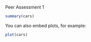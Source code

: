 Peer Assessment 1

```r
summary(cars)
```

You can also embed plots, for example:

```r
plot(cars)
```

